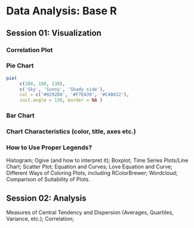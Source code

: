# Data Analysis: Base R {#rbase}

## Session 01: Visualization

### Correlation Plot

### Pie Chart

```r
pie(
     c(280, 180, 130),
     c('Sky', 'Sunny', 'Shady side'),
     col = c('#0292D8', '#F7EA39', '#C4B632'),
     init.angle = 130, border = NA )
```

### Bar Chart

### Chart Characteristics (color, title, axes etc.)

### How to Use Proper Legends?

Histogram; Ogive (and how to interpret it); Boxplot; Time Series Plots/Line Chart; Scatter Plot; Equation and Curves; Love Equation and Curve; Different Ways of Coloring Plots, including RColorBrewer; Wordcloud; Comparison of Suitability of Plots.

## Session 02: Analysis
 Measures of Central Tendency and Dispersion (Averages, Quartiles, Variance, etc.); Correlation;  

  
